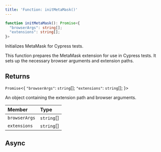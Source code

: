 ```yaml
---
title: 'Function: initMetaMask()'
---
```


```ts
function initMetaMask(): Promise<{
  "browserArgs": string[];
  "extensions": string[];
}>
```

Initializes MetaMask for Cypress tests.

This function prepares the MetaMask extension for use in Cypress tests.
It sets up the necessary browser arguments and extension paths.

## Returns

`Promise`\<\{
  `"browserArgs"`: `string`[];
  `"extensions"`: `string`[];
 \}\>

An object containing the extension path and browser arguments.

| Member | Type |
| :------ | :------ |
| `browserArgs` | `string`[] |
| `extensions` | `string`[] |

## Async
